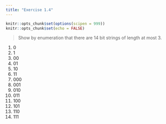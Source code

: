 ```yaml
---
title: "Exercise 1.4"
---
```


```r
knitr::opts_chunk$set(options(scipen = 999))
knitr::opts_chunk$set(echo = FALSE)
```

> Show by enumeration that there are 14 bit strings of length at most 3.

1. $0$
2. $1$
3. $00$
4. $01$
5. $10$
6. $11$
7. $000$
8. $001$
9. $010$
10. $011$
11. $100$
12. $101$
13. $110$
14. $111$